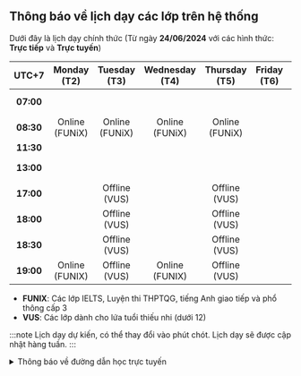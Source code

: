 ## Thông báo về lịch dạy các lớp trên hệ thống

Dưới đây là lịch dạy chính thức (Từ ngày **24/06/2024** với các hình thức: **Trực tiếp** và **Trực tuyến**)

| **UTC+7** | **Monday (T2)** | **Tuesday (T3)** | **Wednesday (T4)** | **Thursday (T5)** | **Friday (T6)** | **Saturday (T7)** | **Sunday (CN)** |
|:---------:|:---------------:|:----------------:|:------------------:|:-----------------:|:---------------:|:-----------------:|:---------------:|
| **07:00** |                 |                  |                    |                   |                 |   Offline (VUS)   |  Offline (VUS)  |
| **08:30** |  Online (FUNiX) |  Online (FUNiX)  |   Online (FUNiX)   |   Online (FUNiX)  |                 |   Offline (VUS)   |  Offline (VUS)  |
| **11:30** |                 |                  |                    |                   |                 |                   |                 |
| **13:00** |                 |                  |                    |                   |                 |   Offline (VUS)   |  Offline (VUS)  |
| **17:00** |                 |   Offline (VUS)  |                    |   Offline (VUS)   |                 |   Offline (VUS)   |  Offline (VUS)  |
| **18:00** |                 |   Offline (VUS)  |                    |   Offline (VUS)   |                 |                   |                 |
| **18:30** |                 |   Offline (VUS)  |                    |   Offline (VUS)   |                 |                   |                 |
| **19:00** |  Online (FUNIX) |   Offline (VUS)  |   Online (FUNIX)   |   Offline (VUS)   |                 |                   |                 |


- **FUNIX**: Các lớp IELTS, Luyện thi THPTQG, tiếng Anh giao tiếp và phổ thông cấp 3
- **VUS**: Các lớp dành cho lứa tuổi thiếu nhi (dưới 12)

:::note
Lịch dạy dự kiến, có thể thay đổi vào phút chót. Lịch dạy sẽ được cập nhật hàng tuần.
:::

<details>
<summary>Thông báo về đường dẫn học trực tuyến</summary>
<div>

**_Việc học trực tuyến sẽ được thực hiện qua hạ tầng online. Đường dẫn sẽ được cung cấp trong quá trình học. Người học
cũng có thể theo dõi các video bài giảng qua YouTube ở hai đường dẫn phía dưới._**

**_Trân trọng cảm ơn._**

</div>
</details>
